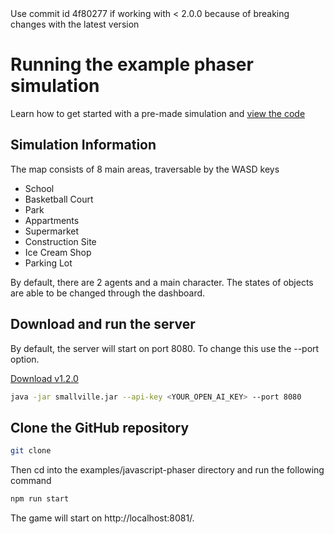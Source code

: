 

<Callout type="warning" emoji="⚠️">
  Use commit id 4f80277 if working with < 2.0.0 because of breaking changes with the latest version
</Callout>

# Running the example phaser simulation
Learn how to get started with a pre-made simulation and [view the code](https://github.com/nickm980/smallville/tree/main/examples)

## Simulation Information
The map consists of 8 main areas, traversable by the WASD keys
- School
- Basketball Court
- Park
- Appartments
- Supermarket
- Construction Site
- Ice Cream Shop
- Parking Lot

By default, there are 2 agents and a main character. The states of objects are able to be changed through the dashboard.

## Download and run the server
By default, the server will start on port 8080. To change this use the --port option.

[Download v1.2.0](https://github.com/nickm980/smallville/releases/download/v1.2.0/smallville-v1.2.0.zip)
```sh copy
java -jar smallville.jar --api-key <YOUR_OPEN_AI_KEY> --port 8080
```

## Clone the GitHub repository
```sh copy
git clone 
```

Then cd into the examples/javascript-phaser directory and run the following command
```sh copy
npm run start
```

The game will start on http://localhost:8081/.
